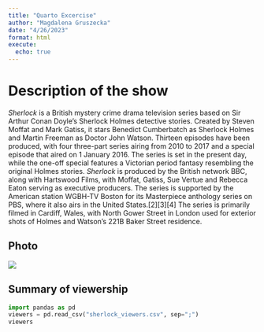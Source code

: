 ```yaml
---
title: "Quarto Excercise"
author: "Magdalena Gruszecka"
date: "4/26/2023"
format: html
execute:
  echo: true
---
```


# Description of the show
*Sherlock* is a British mystery crime drama television series based on Sir Arthur Conan Doyle's Sherlock Holmes detective stories. Created by Steven Moffat and Mark Gatiss, it stars Benedict Cumberbatch as Sherlock Holmes and Martin Freeman as Doctor John Watson. Thirteen episodes have been produced, with four three-part series airing from 2010 to 2017 and a special episode that aired on 1 January 2016. The series is set in the present day, while the one-off special features a Victorian period fantasy resembling the original Holmes stories. *Sherlock* is produced by the British network BBC, along with Hartswood Films, with Moffat, Gatiss, Sue Vertue and Rebecca Eaton serving as executive producers. The series is supported by the American station WGBH-TV Boston for its Masterpiece anthology series on PBS, where it also airs in the United States.[2][3][4] The series is primarily filmed in Cardiff, Wales, with North Gower Street in London used for exterior shots of Holmes and Watson's 221B Baker Street residence.

## Photo 

![](Sherlock.jpg)

## Summary of viewership 
```python
import pandas as pd
viewers = pd.read_csv("sherlock_viewers.csv", sep=";")
viewers

```